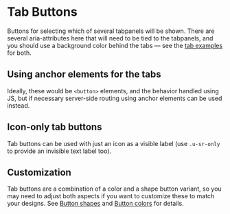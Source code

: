 
<Meta title="Atoms/Button/Tabs" />

# Tab Buttons

Buttons for selecting which of several tabpanels will be shown. There are several aria-attributes here that will need to be tied to the tabpanels, and you should use a background color behind the tabs — see the [tab examples](/docs/ui-navigation-tabs--tabs) for both.

<Canvas>
  <Story id="atoms-button--default-tab" />
  <Story id="atoms-button--tab-pressed" />
  <Story id="atoms-button--tab-disabled" />
</Canvas>

## Using anchor elements for the tabs

Ideally, these would be `<button>` elements, and the behavior handled using JS, but if necessary server-side routing using anchor elements can be used instead.

<Canvas>
  <Story id="atoms-button--tab-anchor" />
  <Story id="atoms-button--tab-anchor-pressed" />
  <Story id="atoms-button--tab-anchor-disabled" />
</Canvas>

## Icon-only tab buttons

Tab buttons can be used with just an icon as a visible label (use `.u-sr-only` to provide an invisible text label too).

<Canvas>
  <Story id="atoms-button--tab-icon-only-base" />
  <Story id="atoms-button--tab-icon-only-selected" />
  <Story id="atoms-button--tab-icon-only-disabled" />
</Canvas>

## Customization

Tab buttons are a combination of a color and a shape button variant, so you may need to adjust both aspects if you want to customize these to match your designs. See [Button shapes](/docs/atoms-button-shapes--page) and [Button colors](/docs/atoms-button-colors--page) for details.

